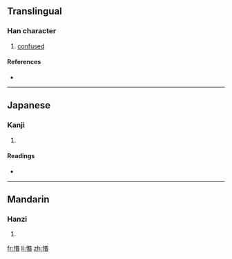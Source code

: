 ==Translingual==

===Han character===
{{Han char|rn=61|rad=心|as=09|sn=12|four=|canj=心口心日 (PRPA)}}

# [[confused]]

====References====
* {{Han ref|kx=0393.110|dkj=10875|dj=0729.110|hdz=42332.040|uh=60FD|ud=24829}}

----

==Japanese==

===Kanji===
{{ja-kanji|grade=|rs=心09}}

# {{defn|Japanese|sort=心09}}

====Readings====
* {{ja-readings|on=[[こん]] (kon), [[びん]] (bin)|kun=}}

----

==Mandarin==

===Hanzi===
{{cmn-hanzi|pin=[[hūn]] ([[hun1]])|wg=hun<sup>1</sup>}}

# {{defn|Mandarin|sort=心09}}

[[fr:惽]]
[[li:惽]]
[[zh:惽]]